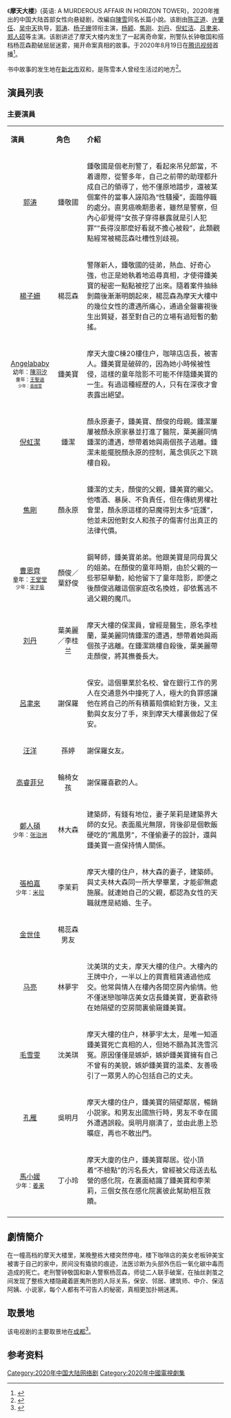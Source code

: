 {{Otheruses|other=名为摩天大楼的其他事物|摩天大楼 (消歧义)}}{{Infobox Television
| show_name = 摩天大楼
| writer = [[殳俏|殳俏]]、[[沈洋_(编剧)|沈洋]]、[[任鹏|任鹏]]、[[易帅婕|易帅婕]]
| 别名 = A Murderous Affair in Horizon Tower
| imdb_id = tt11395850
| num_episodes = 16集
| language = [[普通話|普通話]]
| country = {{CHN}}
| director = [[陈正道|陈正道]]、[[许肇任|许肇任]]、[[吴中天|吴中天]]
| 原創 = [[陳雪|陳雪]]《摩天大楼》
| first_run = {{CHN}}
| genre = 悬疑、犯罪
| image = 
| starring = [[郭涛_(演员)|郭涛]]、[[杨子姗|杨子姗]]、[[Angelababy|杨颖]]
| channel = [[腾讯视频|腾讯视频]]
| sarft_id = 
| company = [[腾讯视频|腾讯视频]]、[[联播传媒|联播传媒]]
| location = {{CHN}}[[成都市|成都]]
| 出品人 = [[夏锐|夏锐]]
}}《'''摩天大楼'''》(英语: A MURDEROUS AFFAIR IN HORIZON TOWER)，2020年推出的中国大陆首部女性向悬疑剧，改編自[[陳雪|陳雪]]同名长篇小說。该剧由[[陈正道|陈正道]]、[[许肇任|许肇任]]、[[吴中天|吴中天]]执导，[[郭涛_(演员)|郭涛]]、[[杨子姗|杨子姗]]领衔主演，[[Angelababy|杨颖]]、[[焦刚|焦刚]]、[[刘丹_(1972年)|刘丹]]、[[倪虹洁|倪虹洁]]、[[吕聿来|吕聿来]]、[[郑人硕|郑人硕]]等主演。该剧讲述了摩天大楼内发生了一起离奇命案，刑警队长钟敬国和搭档杨蕊森勘破层层迷雾，揭开命案真相的故事。于2020年8月19日在[[腾讯视频|腾讯视频]]首播<ref>{{Cite web|title=告别“伪女强”，它更关心那些“被剩下的女性”|url=http://epaper.ynet.com/html/2020-08/28/content_360184.htm?div=-1|accessdate=2020-08-31|work=北京青年报}}</ref>。

书中故事的发生地在[[新北市|新北市]]双和，是陈雪本人曾经生活过的地方<ref>{{Cite web|title=《摩天大楼》原著作者陈雪：网剧改编切合当代社会情境|url=https://www.jiemian.com/article/4914700.html|accessdate=2020-11-11|author=数娱梦工厂 郑伊珊|date=2020-09-01|format=|publisher=界面|language=zh|archiveurl=https://web.archive.org/web/20201111092019/https://www.jiemian.com/article/4914700.html|archivedate=2020-11-11|dead-url=no}}</ref>。

==演員列表==
===主要演員===
{|class="wikitable" width="90%"
|- style="background:cornflowerblue; color:white" align=center
|style="width:15%"|'''演員'''||style="width:15%"|'''角色'''||style="width:70%"|'''介紹'''
|-
|<center>[[郭涛_(演员)|郭涛]]||<center>鍾敬國||鍾敬國是個老刑警了，看起來吊兒郎當，不着邊際，從警多年，自己之前帶的助理都升成自己的領導了，他不僅原地踏步，還被某個案件的當事人誣陷為“性騷擾”，面臨停職的處分。直男癌晚期患者，雖然是警察，但內心卻覺得“女孩子穿得暴露就是引人犯罪”“長得沒那麼好看就不擔心被殺”，此類觀點經常被楊蕊森吐槽性別歧視。
|-
|<center>[[楊子姍|楊子姍]]||<center>楊蕊森||警隊新人，鍾敬國的徒弟，熱血、好奇心強，也正是她執着地追尋真相，才使得鍾美寶的秘密一點點被挖了出來。隨着案件抽絲剝繭後漸漸明朗起來，楊蕊森為摩天大樓中的幾位女性的遭遇所痛心，通過全盤審視後生出質疑，甚至對自己的立場有過短暫的動搖。
|-
|<center>[[Angelababy|Angelababy]]<br><small>幼年：[[陳羽汐|陳羽汐]]<br><small>童年：[[王聖迪|王聖迪]]<br><small>少年：[[張煜雯|張煜雯]]||<center>鍾美寶||摩天大廈C棟20樓住户，咖啡店店長，被害人。鍾美寶是破碎的，因為她小時候被性侵，這樣的童年陰影不可能不伴隨鍾美寶的一生。有過這種經歷的人，只有在深夜才會表露出絕望。
|-
|<center>[[倪虹潔|倪虹潔]]||<center>鍾潔||顏永原妻子，鍾美寶、顏俊的母親。鍾潔屢屢被顏永原家暴並打進了醫院，葉美麗同情鍾潔的遭遇，想帶着她與兩個孩子逃離。鍾潔未能擺脱顏永原的控制，萬念俱灰之下跳樓自殺。
|-
|<center>[[焦剛|焦剛]]||<center>顏永原||鍾潔的丈夫，顏俊的父親，鍾美寶的繼父。他嗜酒、暴戾、不負責任，但在傳統男權社會里，顏永原這樣的惡魔得到太多“庇護”，他並未因他對女人和孩子的傷害付出真正的法律代價。
|- 
|<center>[[曹恩齊|曹恩齊]]<br><small>童年：[[王堂堂|王堂堂]]<br><small>少年：[[宋子瑜|宋子瑜]]||<center>顏俊／葉舒俊||鋼琴師，鍾美寶弟弟。他跟美寶是同母異父的姐弟。在顏俊的童年時期，由於父親的一些邪惡舉動，給他留下了童年陰影，即便之後顏俊逃離這個家庭改名換姓，卻依舊逃不過父親的魔爪。
|- 
|<center>[[刘丹_(1973年？)|刘丹]]||<center>葉美麗／李桂兰||摩天大樓的保潔員，曾經是醫生，原名李桂蘭，葉美麗同情鍾潔的遭遇，想帶着她與兩個孩子逃離。在鍾潔跳樓自殺後，葉美麗帶走顏俊，將其撫養長大。
|-
|<center>[[呂聿來|呂聿來]]||<center>謝保羅||保安。這個畢業於名校、曾在銀行工作的男人在交通意外中撞死了人，極大的負罪感讓他在將自己的所有積蓄賠償給對方後，又主動與女友分了手，來到摩天大樓裏做起了保安。
|-
|<center>[[汪洋|汪洋]]||<center>孫婷||謝保羅女友。
|-
|<center>[[高睿菲兒|高睿菲兒]]||<center>輪椅女孩||謝保羅喜歡的人。
|-
|<center>[[鄭人碩|鄭人碩]]<br><small>少年：[[张治洲|张治洲]]||<center>林大森||建築師，有錢有地位，妻子茉莉是建築界大師的女兒。表面風光無限，背後卻是個軟飯硬吃的“鳳凰男”，不僅偷妻子的設計，還與鍾美寶一直保持情人關係。
|-
|<center>[[張柏嘉|張柏嘉]]<br><small>少年：[[米拉_(女演员)|米拉]]||<center>李茉莉||摩天大樓的住户，林大森的妻子，建築師。與丈夫林大森同一所大學畢業，才能卻無處施展。就連她自己的父親，都認為女性的天職就應是結婚、生子。
|-
|<center>[[金世佳|金世佳]]||<center>楊蕊森男友||
|-
|<center>[[马亮_(演员)|马亮]]||<center>林夢宇||沈美琪的丈夫，摩天大樓的住户。大樓內的王牌中介，一半以上的買賣租賃通過他成交。他常與情人在樓內各間空房內偷情。他不僅迷戀咖啡店美女店長鍾美寶，更喜歡待在她隔壁的空房間裏偷窺鍾美寶。
|-
|<center>[[毛雪雯|毛雪雯]]||<center>沈美琪||摩天大樓的住户，林夢宇太太，是唯一知道鍾美寶死亡真相的人，但她不願為其洗雪沉冤。原因僅僅是嫉妒，嫉妒鍾美寶擁有自己不曾有的美貌，嫉妒鍾美寶的温柔、友善吸引了一眾男人的心包括自己的丈夫。
|- 
|<center>[[孔雁|孔雁]]||<center>吳明月||摩天大樓的住户，鍾美寶的隔壁鄰居，暢銷小説家。和男友出國旅行時，男友不幸在國外遭遇誤殺。吳明月崩潰了，並由此患上恐曠症，再也不敢出門。
|- 
|<center>[[馬小媛|馬小媛]]<br><small>少年：[[姜来|姜来]]||<center>丁小玲||摩天大廈的住户，鍾美寶鄰居。從小頂着“不檢點”的污名長大，曾經被父母送去私營的感化院，在裏面結識了鍾美寶和李茉莉，三個女孩在感化院裏彼此幫助相互救贖。
|-
|}

== 劇情簡介 ==
在一幢高档的摩天大楼里，某晚整栋大楼突然停电，楼下咖啡店的美女老板钟美宝被害于自己的家中，房间没有撬锁的痕迹，法医诊断为头部外伤后一氧化碳中毒而造成的死亡。老刑警钟敬国和新人警察杨蕊森，师徒二人联手破案，在抽丝剥茧之间发现了整栋大楼隐藏着匪夷所思的人际关系，保安、邻居、建筑师、中介、保洁阿姨、小说家，每个人都有不可告人的秘密，真相更加扑朔迷离。

== 取景地 ==
该电视剧的主要取景地在[[成都市|成都]]<ref>{{Cite web|title=热播剧《摩天大楼》成都取景地曝光|url=https://www.thepaper.cn/newsDetail_forward_9047063|accessdate=2020-11-17|author=微成都|date=2020-09-06|format=|publisher=澎湃新闻|agency=|language=zh|archiveurl=https://web.archive.org/web/20201117072906/https://www.thepaper.cn/newsDetail_forward_9047063|archivedate=2020-11-17|dead-url=no}}</ref>。

== 参考资料 ==
{{reflist}}

{{DEFAULTSORT:M摩}}
[[Category:2020年中国大陆网络剧|Category:2020年中国大陆网络剧]]
[[Category:2020年中國電視劇集|Category:2020年中國電視劇集]]